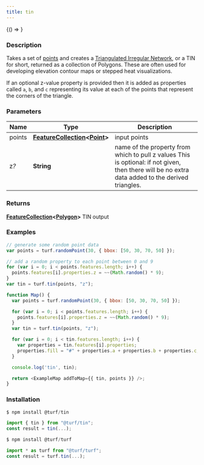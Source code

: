 ```yaml
---
title: tin
---
```



<!-- Expose turf as global var for experimenting in the browser console -->

<BrowserOnly>{() => <WindowTurfGlobal turf={turf} />}</BrowserOnly>

### Description

Takes a set of [points](https://tools.ietf.org/html/rfc7946#section-3.1.2) and creates a
[Triangulated Irregular Network](http://en.wikipedia.org/wiki/Triangulated_irregular_network),
or a TIN for short, returned as a collection of Polygons. These are often used
for developing elevation contour maps or stepped heat visualizations.

If an optional z-value property is provided then it is added as properties called `a`, `b`,
and `c` representing its value at each of the points that represent the corners of the
triangle.

### Parameters

| Name      | Type                                                                                                                                   | Description                                                                                                                                       |
| --------- | -------------------------------------------------------------------------------------------------------------------------------------- | ------------------------------------------------------------------------------------------------------------------------------------------------- |
| points    | **[FeatureCollection](https://tools.ietf.org/html/rfc7946#section-3.3)\<[Point](https://tools.ietf.org/html/rfc7946#section-3.1.2)\>** | input points                                                                                                                                      |
| z<i>?</i> | **String**                                                                                                                             | name of the property from which to pull z values This is optional: if not given, then there will be no extra data added to the derived triangles. |

### Returns

**[FeatureCollection](https://tools.ietf.org/html/rfc7946#section-3.3)\<[Polygon](https://tools.ietf.org/html/rfc7946#section-3.1.6)\>** TIN output

### Examples

```javascript
// generate some random point data
var points = turf.randomPoint(30, { bbox: [50, 30, 70, 50] });

// add a random property to each point between 0 and 9
for (var i = 0; i < points.features.length; i++) {
  points.features[i].properties.z = ~~(Math.random() * 9);
}
var tin = turf.tin(points, "z");
```

```javascript live
function Map() {
  var points = turf.randomPoint(30, { bbox: [50, 30, 70, 50] });

  for (var i = 0; i < points.features.length; i++) {
    points.features[i].properties.z = ~~(Math.random() * 9);
  }
  var tin = turf.tin(points, "z");

  for (var i = 0; i < tin.features.length; i++) {
    var properties = tin.features[i].properties;
    properties.fill = "#" + properties.a + properties.b + properties.c;
  }

  console.log('tin', tin);

  return <ExampleMap addToMap={{ tin, points }} />;
}
```

### Installation

```javascript
$ npm install @turf/tin

import { tin } from "@turf/tin";
const result = tin(...);
```

```javascript
$ npm install @turf/turf

import * as turf from "@turf/turf";
const result = turf.tin(...);
```
